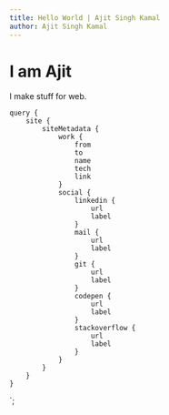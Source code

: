 ```yaml
---
title: Hello World | Ajit Singh Kamal
author: Ajit Singh Kamal
---
```



<Seo title={props.pageContext.frontmatter.title}></Seo>
<Banner greeting="Hello!! world">
	<h1>I am Ajit</h1>
	<p>I make stuff for web.</p>
</Banner>
<Social navData={Object.values(props.data.site.siteMetadata.social)} />
<Work portfolio={props.data.site.siteMetadata.work} />

	query {
		site {
			siteMetadata {
				work {
					from
					to
					name
					tech
					link
				}
				social {
					linkedin {
						url
						label
					}
					mail {
						url
						label
					}
					git {
						url
						label
					}
					codepen {
						url
						label
					}
					stackoverflow {
						url
						label
					}
				}
			}
		}
	}
`;
